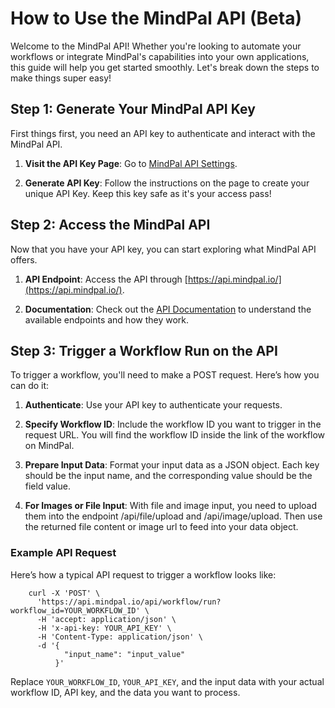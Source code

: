# How to Use the MindPal API (Beta)

Welcome to the MindPal API! Whether you're looking to automate your workflows or integrate MindPal's capabilities into your own applications, this guide will help you get started smoothly. Let's break down the steps to make things super easy!

## Step 1: Generate Your MindPal API Key

First things first, you need an API key to authenticate and interact with the MindPal API.

1.  **Visit the API Key Page**: Go to [MindPal API Settings](https://brain.mindpal.space/personal/settings?tab=public-api).
    
2.  **Generate API Key**: Follow the instructions on the page to create your unique API Key. Keep this key safe as it's your access pass!
    

## Step 2: Access the MindPal API

Now that you have your API key, you can start exploring what MindPal API offers.

1.  **API Endpoint**: Access the API through [https://api.mindpal.io/](https://api.mindpal.io/).
    
2.  **Documentation**: Check out the [API Documentation](https://api.mindpal.io/docs) to understand the available endpoints and how they work.
    

## Step 3: Trigger a Workflow Run on the API

To trigger a workflow, you'll need to make a POST request. Here’s how you can do it:

1.  **Authenticate**: Use your API key to authenticate your requests.
    
2.  **Specify Workflow ID**: Include the workflow ID you want to trigger in the request URL. You will find the workflow ID inside the link of the workflow on MindPal.
    
3.  **Prepare Input Data**: Format your input data as a JSON object. Each key should be the input name, and the corresponding value should be the field value.
    
4.  **For Images or File Input**: With file and image input, you need to upload them into the endpoint /api/file/upload and /api/image/upload. Then use the returned file content or image url to feed into your data object.


### Example API Request

Here’s how a typical API request to trigger a workflow looks like:
```
    curl -X 'POST' \
      'https://api.mindpal.io/api/workflow/run?workflow_id=YOUR_WORKFLOW_ID' \
      -H 'accept: application/json' \
      -H 'x-api-key: YOUR_API_KEY' \
      -H 'Content-Type: application/json' \
      -d '{
            "input_name": "input_value"
          }'
```    

Replace `YOUR_WORKFLOW_ID`, `YOUR_API_KEY`, and the input data with your actual workflow ID, API key, and the data you want to process.

